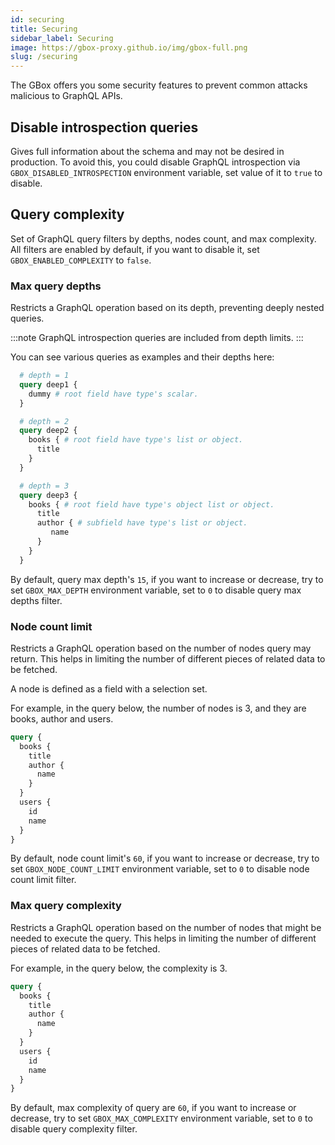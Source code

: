```yaml
---
id: securing
title: Securing
sidebar_label: Securing
image: https://gbox-proxy.github.io/img/gbox-full.png
slug: /securing
---
```


The GBox offers you some security features to prevent common attacks malicious to GraphQL APIs.

Disable introspection queries
-----------------------------

Gives full information about the schema and may not be desired in production.
To avoid this, you could disable GraphQL introspection via `GBOX_DISABLED_INTROSPECTION` environment variable, set value of it to `true` to disable.

Query complexity
----------------

Set of GraphQL query filters by depths, nodes count, and max complexity. All filters are enabled by default, if you want to disable it, set `GBOX_ENABLED_COMPLEXITY` to `false`.

### Max query depths

Restricts a GraphQL operation based on its depth, preventing deeply nested queries.

:::note
GraphQL introspection queries are included from depth limits.
:::

You can see various queries as examples and their depths here:

```graphql
  # depth = 1
  query deep1 {
    dummy # root field have type's scalar.
  }

  # depth = 2
  query deep2 {
    books { # root field have type's list or object.
      title
    }
  }

  # depth = 3
  query deep3 {
    books { # root field have type's object list or object.
      title
      author { # subfield have type's list or object.
         name
      }
    }
  }
```

By default, query max depth's `15`, if you want to increase or decrease, try to set `GBOX_MAX_DEPTH` environment variable, set to `0` to disable query max depths filter.

### Node count limit

Restricts a GraphQL operation based on the number of nodes query may return. This helps in limiting the number of different pieces of related data to be fetched.

A node is defined as a field with a selection set.

For example, in the query below, the number of nodes is 3, and they are books, author and users.

```graphql
query {
  books {
    title
    author {
      name
    }
  }
  users {
    id
    name
  }
}
```

By default, node count limit's `60`, if you want to increase or decrease, try to set `GBOX_NODE_COUNT_LIMIT` environment variable, set to `0` to disable node count limit filter.

### Max query complexity

Restricts a GraphQL operation based on the number of nodes that might be needed to execute the query. This helps in limiting the number of different pieces of related data to be fetched.

For example, in the query below, the complexity is 3.

```graphql
query {
  books {
    title
    author {
      name
    }
  }
  users {
    id
    name
  }
}
```

By default, max complexity of query are `60`, if you want to increase or decrease, try to set `GBOX_MAX_COMPLEXITY` environment variable, set to `0` to disable query complexity filter.

